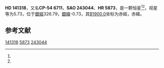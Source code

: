 {{Starbox begin
| name = HD 141318
}}
{{Starbox observe
| epoch = [[J2000.0|J2000.0]]
| constell = {{星座名待查}}<ref name=SIMBAD>{{cite web
 | url=http://simbad.u-strasbg.fr/simbad/sim-id?Ident=HR+5873
 | title=Pulsating variable Star
 | publisher=Centre de Données astronomiques de Strasbourg
 | work=SIMBAD
 | accessdate=2012-07-13
 | archive-date=2016-03-18
 | archive-url=https://web.archive.org/web/20160318234416/http://simbad.u-strasbg.fr/simbad/sim-id?Ident=HR+5873
 | dead-url=no
 }}</ref><ref name=DATA>{{cite web
 | url=http://vizier.u-strasbg.fr/viz-bin/VizieR-5?-out.add=.&-source=5050&-corr=PK=HR&-out.max=9999&HR=5873
 | title=VizieR Detailed Page
 | accessdate=2012-07-13
 | archive-date=2016-03-04
 | archive-url=https://web.archive.org/web/20160304204335/http://vizier.u-strasbg.fr/viz-bin/VizieR-5?-out.add=.&-source=5050&-corr=PK=HR&-out.max=9999&HR=5873
 | dead-url=no
 }}</ref>
| 星官 = 
| ra = {{RA|15|51|6.8}}<ref name=SIMBAD /><ref name=DATA />
| dec = {{DEC|-55|3|21}}<ref name=SIMBAD /><ref name=DATA />
| appmag_v = 5.73<ref name=SIMBAD /><ref name=DATA />
}}
{{Starbox character
| class = B2II<ref name=SIMBAD /><ref name=DATA />
| b-v = 0.06<ref name=SIMBAD /><ref name=DATA />
| u-b = -0.7<ref name=SIMBAD /><ref name=DATA />
| r-i = <ref name=SIMBAD /><ref name=DATA />
| variable = 
}}
{{Starbox astrometry
| radial_v = -0.7
| prop_mo_ra = -1
| parallax = 
| p_error = 
}}
{{Starbox catalog
| names =CP-54 6711，[[SAO星表|SAO]] 243044，[[HD星表|HD]] 141318，[[HR星表|HR]] 5873}}
{{Starbox reference |Simbad=HR+5873}}
{{Starbox end}}

'''HD 141318'''，又名'''CP-54 6711'''，'''SAO 243044'''、'''HR 5873'''，是一颗恒星<ref name=SIMBAD /><ref name=DATA />，视星等为5.73，位于[[銀道座標系|銀經]]326.79，[[銀道座標系|銀緯]]-0.73，其[[B1900.0|B1900.0]]坐标为赤經{{RA|15|43|20.3}}，赤緯{{DEC|-54|-0.73|2}}。

== 参考文献 ==
{{reflist}}

{{star-stub}}

[[Category:HD和HDE天體|141318]]
[[Category:HR天體|5873]]
[[Category:SAO天體|243044]]